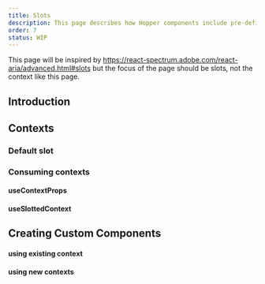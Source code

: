 ```yaml
---
title: Slots
description: This page describes how Hopper components include pre-defined layouts that you can insert elements into via slots. Slots are named areas in a component that receive children and provide style and layout for them.
order: 7
status: WIP
---
```


This page will be inspired by https://react-spectrum.adobe.com/react-aria/advanced.html#slots but the focus of the page should be slots, not the context like this page.

## Introduction

## Contexts

### Default slot

### Consuming contexts

#### useContextProps

#### useSlottedContext

## Creating Custom Components

#### using existing context

#### using new contexts

